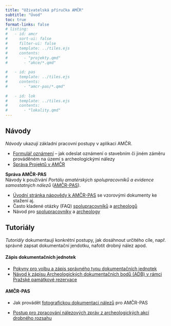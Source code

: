 ```yaml
---
title: "Uživatelská příručka AMČR"
subtitle: "Úvod"
toc: true
format-links: false
# listing:
#   - id: amcr
#     sort-ui: false
#     filter-ui: false
#     template: ../tiles.ejs
#     contents: 
#       - "projekty.qmd"
#       - "akce/*.qmd"
      
#   - id: pas
#     template: ../tiles.ejs
#     contents:
#       - "amcr-pas/*.qmd"
      
#   - id: lok
#     template: ../tiles.ejs
#     contents:
#       - "lokality.qmd"
---
```


## Návody

*Návody* ukazují základní pracovní postupy v aplikaci AMČR.

 - [Formulář oznámení](oznameni.qmd) -- jak odeslat oznámení o stavebním či jiném záměru prováděném na území s archeologickými nálezy
 - [Správa Projektů v AMČR](projekty.qmd)

**Správa AMČR-PAS**  
Návody k používání *Portálu amatérských spolupracovníků a evidence samostatných nálezů* ([AMČR-PAS](https://amcr-info.aiscr.cz/pas){.external}). 

- [Úvodní stránka nápovědy k AMČR-PAS](amcr-pas/amcr-pas.qmd) se vzorovými dokumenty ke stažení aj.
- Často kladené otázky (FAQ) [spolupracovníků](amcr-pas/faq-spolupracovnici.qmd) a [archeologů](amcr-pas/faq-archeologove.qmd)
- Návod pro [spolupracovníky](amcr-pas/amater.qmd) a [archeology](amcr-pas/archeolog.qmd)


## Tutoriály 

*Tutoriály* dokumentaují konkrétní postupy, jak dosáhnout určitého cíle, např. správně zapsat dokumentační jendotku, nafotit drobný nález apod.

#### Zápis dokumentačních jednotek 

- [Pokyny pro volbu a zápis správného typu dokumentačních jednotek](akce/dj.qmd)
- [Návod k zápisu Archeologických dokumentačních bodů (ADB) v rámci Pražské památkové rezervace](akce/adb.qmd)

#### AMČR-PAS 

- Jak provádět [fotografickou dokumentaci nálezů](amcr-pas/foto.qmd) pro AMČR-PAS

- [Postup pro zpracování nálezových zpráv z archeologických akcí drobného rozsahu](akce/drobne-akce.qmd)




<!-- ::: {#amcr .column-screen-inset-right}
::: -->




<!-- ::: {#pas .column-screen-inset-right}
::: -->

<!-- ## Knihovna 3D

- [Správa Knihovny 3D](knihovna3d.qmd)

## Lokality

- [Zásady evidence nemovitých archeologických památek (lokalit)](lokality/lokality.qmd)

### Letecká archeologie

- [Metodika tvorby plánů archeologických objektů na základě šikmých leteckých snímků pro potřeby AMČR](lokality/plany.qmd)
- [Postup vektorizace archeologických objektů na základě šikmých leteckých snímků pro potřeby AMČR](lokality/vektorizace.qmd) -->

<!-- ::: {#lok .column-screen-inset-right}
::: -->
